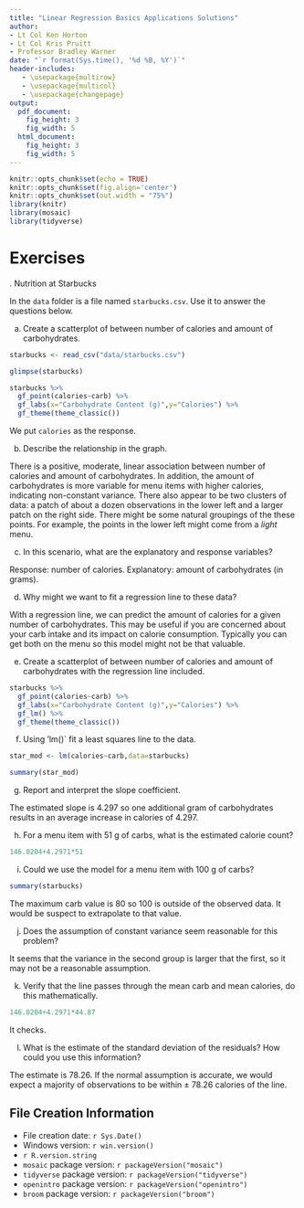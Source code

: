 ```yaml
---
title: "Linear Regression Basics Applications Solutions"
author:
- Lt Col Ken Horton
- Lt Col Kris Pruitt
- Professor Bradley Warner
date: "`r format(Sys.time(), '%d %B, %Y')`"
header-includes:
   - \usepackage{multirow}
   - \usepackage{multicol}
   - \usepackage{changepage}
output: 
  pdf_document:
    fig_height: 3
    fig_width: 5
  html_document:
    fig_height: 3
    fig_width: 5
---
```



```r
knitr::opts_chunk$set(echo = TRUE)
knitr::opts_chunk$set(fig.align='center')
knitr::opts_chunk$set(out.width = "75%")
library(knitr)
library(mosaic)
library(tidyverse)
```

# Exercises

\indent 1. Nutrition at Starbucks  

In the `data` folder is a file named `starbucks.csv`. Use it to answer the questions below.

a. Create a scatterplot of between number of calories and amount of carbohydrates. 

```r
starbucks <- read_csv("data/starbucks.csv")
```

```r
glimpse(starbucks)
```

```r
starbucks %>%
  gf_point(calories~carb) %>%
  gf_labs(x="Carbohydrate Content (g)",y="Calories") %>%
  gf_theme(theme_classic())
```
We put `calories` as the response.

b. Describe the relationship in the graph. 

There is a positive, moderate, linear association between number of calories and amount of carbohydrates. In addition, the amount of carbohydrates is more variable for menu items with higher calories, indicating non-constant variance. There also appear to be two clusters of data: a patch of about a dozen observations in the lower left and a
larger patch on the right side. There might be some natural groupings of the these points. For example, the points in the lower left might come from a *light* menu.

c. In this scenario, what are the explanatory and response variables?  

Response: number of calories. Explanatory: amount of carbohydrates (in grams).


d. Why might we want to fit a regression line to these data?  

With a regression line, we can predict the amount of calories for a given number of carbohydrates. This may be useful if you are concerned about your carb intake and its impact on calorie consumption. Typically you can get both on the menu so this model might not be that valuable. 


e. Create a scatterplot of between number of calories and amount of carbohydrates with the regression line included.

```r
starbucks %>%
  gf_point(calories~carb) %>%
  gf_labs(x="Carbohydrate Content (g)",y="Calories") %>%
  gf_lm() %>%
  gf_theme(theme_classic())
```

f. Using 'lm()` fit a least squares line to the data.  

```r
star_mod <- lm(calories~carb,data=starbucks)
```

```r
summary(star_mod)
```



g. Report and interpret the slope coefficient.  

The estimated slope is 4.297 so one additional gram of carbohydrates results in an average increase in calories of 4.297.


h. For a menu item with 51 g of carbs, what is the estimated calorie count? 

```r
146.0204+4.2971*51
```



i. Could we use the model for a menu item with 100 g of carbs?  


```r
summary(starbucks)
```
The maximum carb value is 80 so 100 is outside of the observed data. It would be suspect to extrapolate to that value.


j. Does the assumption of constant variance seem reasonable for this problem?  

It seems that the variance in the second group is larger that the first, so it may not be a reasonable assumption.  

k. Verify that the line passes through the mean carb and mean calories, do this mathematically.

```r
146.0204+4.2971*44.87
```
It checks. 


l. What is the estimate of the standard deviation of the residuals? How could you use this information? 

The estimate is 78.26. If the normal assumption is accurate, we would expect a majority of observations to be within $\pm$ 78.26 calories of the line.



## File Creation Information 

  * File creation date: `r Sys.Date()`
  * Windows version: `r win.version()`
  * `r R.version.string`
  * `mosaic` package version: `r packageVersion("mosaic")`
  * `tidyverse` package version: `r packageVersion("tidyverse")`
  * `openintro` package version: `r packageVersion("openintro")`
  * `broom` package version: `r packageVersion("broom")`
 




